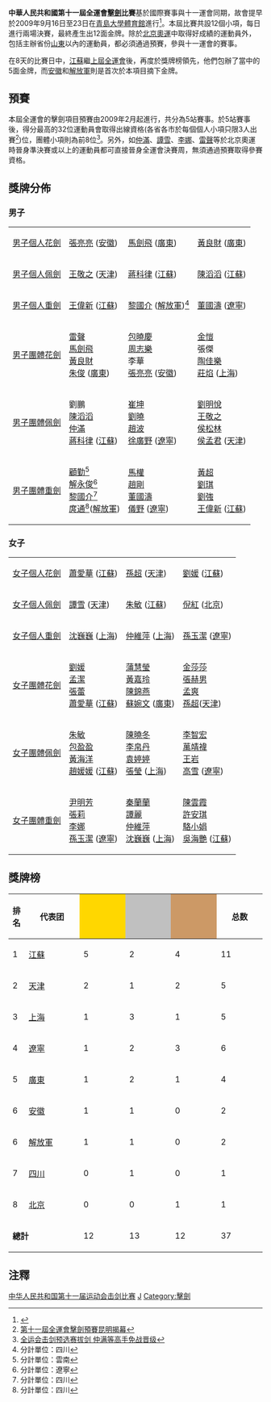 '''中華人民共和國第十一屆全運會[[擊劍|擊劍]]比賽'''基於國際賽事與十一運會同期，故會提早於2009年9月16日至23日在[[青島大學體育館|青島大學體育館]]進行<ref>{{Cite web |url=http://sd.xinhuanet.com/news/2009-03/31/content_16111030.htm |title=十一運會約兩成項目的比賽將於開幕日前舉行  |accessdate=2011-12-02 |archive-date=2012-07-14 |archive-url=https://archive.is/20120714200214/http://sd.xinhuanet.com/news/2009-03/31/content_16111030.htm |dead-url=no }}</ref>。本屆比賽共設12個小項，每日進行兩場決賽，最終產生出12面金牌。除於[[2008年夏季奧林匹克運動會|北京奧運]]中取得好成績的運動員外，包括主辦省份[[山東|山東]]以內的運動員，都必須通過預賽，參與十一運會的賽事。

在8天的比賽日中，[[江蘇|江蘇]]繼[[十運會|上屆全運會]]後，再度於獎牌榜領先，他們包辦了當中的5面金牌，而[[安徽|安徽]]和[[解放軍|解放軍]]則是首次於本項目摘下金牌。

==預賽==
本屆全運會的擊劍項目預賽由2009年2月起進行，共分為5站賽事。於5站賽事後，得分最高的32位運動員會取得出線資格(各省各市於每個個人小項只限3人出賽<ref>[http://big5.sports.cn/b5/fencing.sport.org.cn/news/2009-02-24/236578.html 第十一屆全運會擊劍預賽昆明揭幕]{{dead link|date=2017年11月 |bot=InternetArchiveBot |fix-attempted=yes }}</ref>)位，團體小項則為前8位<ref>[http://sports.qq.com/a/20090222/001216.htm 全运会击剑预选赛拔剑 仲满等高手免战晋级]</ref>。另外，如[[仲滿|仲滿]]、[[譚雪|譚雪]]、[[李娜_(劍擊運動員)|李娜]]、[[雷聲|雷聲]]等於北京奧運時晉身準決賽或以上的運動員都可直接晉身全運會決賽周，無須通過預賽取得參賽資格。

==獎牌分佈==
===男子===
{| {{MedalistTable|type=項目}}
|-
| [[中華人民共和國第十一屆全運會劍擊比賽－男子個人花劍|男子個人花劍]]
| [[張亮亮|張亮亮]] ([[安徽|安徽]]) 
| [[馬劍飛|馬劍飛]] ([[廣東|廣東]])
| [[黃良財|黃良財]] ([[廣東|廣東]])
|-
| [[中華人民共和國第十一屆全運會劍擊比賽－男子個人佩劍|男子個人佩劍]]
| [[王敬之|王敬之]] ([[天津|天津]])
| [[蔣科律|蔣科律]] ([[江蘇|江蘇]])
| [[陳滔滔|陳滔滔]] ([[江蘇|江蘇]])
|-
| [[中華人民共和國第十一屆全運會劍擊比賽－男子個人重劍|男子個人重劍]]
| [[王偉新|王偉新]] ([[江蘇|江蘇]])
| [[黎國介|黎國介]] ([[解放軍|解放軍]])<ref name="川">分計單位：四川</ref>
| [[董國濤|董國濤]] ([[遼寧|遼寧]])
|-
| [[中華人民共和國第十一屆全運會劍擊比賽－男子團體花劍|男子團體花劍]]
| [[雷聲|雷聲]]<br>[[馬劍飛|馬劍飛]]<br>[[黃良財|黃良財]]<br>[[朱俊_(擊劍運動員)|朱俊]] ([[廣東|廣東]])
| [[包曉慶|包曉慶]]<br>[[周志樂|周志樂]]<br>李華<br>[[張亮亮|張亮亮]] ([[安徽|安徽]])
| [[金愷|金愷]]<br>張傑<br>[[陶佳樂|陶佳樂]]<br>[[莊焰|莊焰]] ([[上海|上海]])
|-
| [[中華人民共和國第十一屆全運會劍擊比賽－男子團體佩劍|男子團體佩劍]]
| 劉鵬<br>[[陳滔滔|陳滔滔]]<br>[[仲滿|仲滿]]<br>[[蔣科律|蔣科律]] ([[江蘇|江蘇]])
| [[崔坤|崔坤]]<br>[[劉曉|劉曉]]<br>[[趙波|趙波]]<br>[[徐廣野|徐廣野]] ([[遼寧|遼寧]])
| [[劉明悅|劉明悅]]<br>[[王敬之|王敬之]]<br>[[侯松林|侯松林]]<br>[[侯孟君|侯孟君]] ([[天津|天津]])
|-
| [[中華人民共和國第十一屆全運會劍擊比賽－男子團體重劍|男子團體重劍]]
| [[顧勤|顧勤]]<ref>分計單位：雲南</ref><br>[[解永俊|解永俊]]<ref>分計單位：遼寧</ref><br>[[黎國介|黎國介]]<ref name="川">分計單位：四川</ref><br>[[庹通|庹通]]<ref name="川">分計單位：四川</ref>([[解放軍|解放軍]])
| [[馬權|馬權]]<br>[[赵刚_(击剑运动员)|趙剛]]<br>[[董國濤|董國濤]]<br>[[儀野|儀野]] ([[遼寧|遼寧]])
| [[黃超|黃超]]<br>[[劉琪|劉琪]]<br>[[劉強|劉強]]<br>[[王偉新|王偉新]] ([[江蘇|江蘇]])
|}

===女子===
{| {{MedalistTable|type=項目}}
|-
| [[中華人民共和國第十一屆全運會劍擊比賽－女子個人花劍|女子個人花劍]]
| [[蕭愛華|蕭愛華]] ([[江蘇|江蘇]])
| [[孫超_(劍擊運動員)|孫超]] ([[天津|天津]])
| [[劉媛|劉媛]] ([[江蘇|江蘇]])
|-
| [[中華人民共和國第十一屆全運會劍擊比賽－女子個人佩劍|女子個人佩劍]]
| [[譚雪|譚雪]] ([[天津|天津]])
| [[朱敏_(劍擊運動員)|朱敏]] ([[江蘇|江蘇]])
| [[倪紅|倪紅]] ([[北京|北京]])
|-
| [[中華人民共和國第十一屆全運會劍擊比賽－女子個人重劍|女子個人重劍]]
| [[沈巍巍|沈巍巍]] ([[上海|上海]]) 
| [[仲維萍|仲維萍]] ([[上海|上海]])
| [[孫玉潔|孫玉潔]] ([[遼寧|遼寧]]) 
|-
| [[中華人民共和國第十一屆全運會劍擊比賽－女子團體花劍|女子團體花劍]]
| [[劉媛|劉媛]]<br>[[孟潔|孟潔]]<br>[[张蕾_(击剑运动员)|張蕾]]<br>[[蕭愛華|蕭愛華]] ([[江蘇|江蘇]])
| [[蒲慧瑩|蒲慧瑩]]<br>[[黃嘉玲|黃嘉玲]]<br>[[陳錦燕|陳錦燕]]<br>[[蘇婉文|蘇婉文]] ([[廣東|廣東]])
| [[金莎莎|金莎莎]]<br>[[張赫男|張赫男]]<br>[[孟爽|孟爽]]<br>[[孫超_(劍擊運動員)|孫超]]([[天津|天津]])
|-
| [[中華人民共和國第十一屆全運會劍擊比賽－女子團體佩劍|女子團體佩劍]]
| [[朱敏_(劍擊運動員)|朱敏]]<br>[[包盈盈|包盈盈]]<br>[[黃海洋|黃海洋]]<br>[[趙媛媛|趙媛媛]] ([[江蘇|江蘇]])
| [[陳曉冬|陳曉冬]]<br>[[李帛丹|李帛丹]]<br>[[袁婷婷|袁婷婷]]<br>[[張瑩|張瑩]] ([[上海|上海]])
| [[李智宏|李智宏]]<br>[[萬靖褘|萬靖褘]]<br>[[王岩|王岩]]<br>[[高雪|高雪]] ([[遼寧|遼寧]])
|-
| [[中華人民共和國第十一屆全運會劍擊比賽－女子團體重劍|女子團體重劍]]
| [[尹明芳|尹明芳]]<br>[[张莉_(击剑运动员)|張莉]]<br>[[李娜_(劍擊運動員)|李娜]]<br>[[孫玉潔|孫玉潔]] ([[遼寧|遼寧]])
| [[秦蘭蘭|秦蘭蘭]]<br>[[譚麗|譚麗]]<br>[[仲維萍|仲維萍]]<br>[[沈巍巍|沈巍巍]] ([[上海|上海]])
| [[陳雲霞|陳雲霞]]<br>[[許安琪|許安琪]]<br>[[駱小娟|駱小娟]]<br>[[吳海艷|吳海艷]] ([[江蘇|江蘇]])
|}

==獎牌榜==
{| class="wikitable sortable" style="text-align:center;font-family:Arial"
! 排名 !!width=100|代表团!!style="background:gold" width=80|{{Gold medal}}!!style="background:silver" width=80|{{Silver medal}}!!style="background:#cc9966" width=80|{{Bronze medal}}!!width=80|总数
|-
| 1 || [[江蘇|江蘇]] || 5 || 2 || 4 || 11
|-
| 2 || [[天津|天津]] || 2 || 1 || 2 || 5
|-
| 3 || [[上海|上海]] || 1 || 3 || 1 || 5
|-
| 4 || [[遼寧|遼寧]] || 1 || 2 || 3 || 6
|-
| 5 || [[廣東|廣東]] || 1 || 2 || 1 || 4
|-
| 6 || [[安徽|安徽]] || 1 || 1 || 0 || 2
|-
| 6 || [[解放軍|解放軍]] || 1 || 1 || 0 || 2
|-
| 7 || [[四川|四川]] || 0 || 1 || 0 || 1
|-
| 8 || [[北京|北京]] || 0 || 0 || 1 || 1
|-
|colspan=2|'''總計'''||12||13||12||37
|}

==注釋==
<references/>

{{中华人民共和国第十一届运动会}}

[[Category:中华人民共和国第十一届运动会击剑比赛|]]
[[Category:中华人民共和国第十一届运动会比赛项目|J]]
[[Category:擊劍|Category:擊劍]]